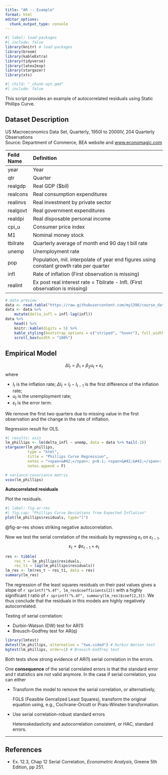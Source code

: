 ```yaml
---
title: "AR -- Example"
format: html
editor_options: 
  chunk_output_type: console
---
```


```r
#| label: load-packages
#| include: false
library(knitr) # load packages
library(broom)
library(kableExtra)
library(tidyverse)
library(latex2exp)
library(stargazer)
library(xts)
```

```r
#| child: "_chunk-opt.qmd"
#| include: false
```

This script provides an example of autocorrelated residuals using Static Phillips Curve.

## Dataset Description

US Macroeconomics Data Set, Quarterly, 1950I to 2000IV, 204 Quarterly Observations \
Source: Department of Commerce, BEA website and [www.economagic.com](www.economagic.com)


| Feild Name | Definition                                                   |
| :--------- | :----------------------------------------------------------- |
| year       | Year                                                         |
| qtr        | Quarter                                                      |
| realgdp    | Real GDP (\$bil)                                             |
| realcons   | Real consumption expenditures                                |
| realinvs   | Real investment by private sector                            |
| realgovt   | Real government expenditures                                 |
| realdpi    | Real disposable personal income                              |
| cpi_u      | Consumer price index                                         |
| M1         | Nominal money stock                                          |
| tbilrate   | Quarterly average of month end 90 day t bill rate            |
| unemp      | Unemployment rate                                            |
| pop        | Population, mil. interpolate of year end figures using constant growth rate per quarter |
| infl       | Rate of inflation (First observation is missing)             |
| realint    | Ex post real interest rate = Tbilrate - Infl. (First observation is missing) |

```r
# data preview
data <- read.table("https://raw.githubusercontent.com/my1396/course_dataset/refs/heads/main/TableF5-2.txt", header = TRUE)
data <- data %>% 
    mutate(delta_infl = infl-lag(infl))
data %>% 
    head() %>% 
    knitr::kable(digits = 5) %>%
    kable_styling(bootstrap_options = c("striped", "hover"), full_width = FALSE, latex_options="scale_down") %>% 
    scroll_box(width = "100%")
```


## Empirical Model

$$
\Delta I_t =  \beta_1 + \beta_2 u_t + \varepsilon_t
$$
where 

- $I_t$ is the inflation rate; $\Delta I_t = I_t - I_{t-1}$ is the first difference of the inflation rate;
- $u_t$ is the unemployment rate;
- $\varepsilon_t$ is the error term.

We remove the first two quarters due to missing value in the first observation and the change in the rate of inflation.


Regression result for OLS.

```r
#| results: asis
lm_phillips <- lm(delta_infl ~ unemp, data = data %>% tail(-2))
stargazer(lm_phillips, 
          type = "html", 
          title = "Phillips Curve Regression",
          notes = "<span>&#42;</span>: p<0.1; <span>&#42;&#42;</span>: <strong>p<0.05</strong>; <span>&#42;&#42;&#42;</span>: p<0.01 <br> Standard errors in parentheses.",
          notes.append = F)
```

```r
# variance-covariance matrix
vcov(lm_phillips)
```

**Autocorrelated residuals**

Plot the residuals.
```r
#| label: fig-ar-res
#| fig.cap: "Phillips Curve Deviations from Expected Inflation"
plot(lm_phillips$residuals, type="l")
```

@fig-ar-res shows striking negative autocorrelation.

Now we test the serial correlation of the residuals by regressing $\varepsilon_t$ on $\varepsilon_{t-1}$.
$$
\varepsilon_t = \phi\varepsilon_{t-1} + e_t
$$

```r
res <- tibble(
    res_t = lm_phillips$residuals,
    res_t1 = lag(lm_phillips$residuals))
lm_res <- lm(res_t ~ res_t1, data = res)
summary(lm_res)
```

The regression of the least squares residuals on their past values gives a slope of `r sprintf("%.4f", lm_res$coefficients[2])` with a highly significant $t$ ratio of `r sprintf("%.4f", summary(lm_res)$coef[2,3])`.
We thus conclude that the residuals in this models are highly negatively autocorrelated. 


Testing of serial correlation:

- Durbin-Watson (DW) test for AR(1)
- Breusch-Godfrey test for AR(q)

```r
library(lmtest)
dwtest(lm_phillips, alternative = "two.sided") # Durbin Watson test 
bgtest(lm_phillips, order=1) # Breusch-Godfrey test 
```

Both tests show strong evidence of AR(1) serial correlation in the errors.

One **consequence** of the serial correlated errors is that the standard error and $t$ statistics are not valid anymore. In the case if serial correlation, you can either 

- Transform the model to remove the serial correlation, or alternatively,
    
    FGLS (Feasible Genralized Least Squares), transform the original equation using, e.g., Cochrane-Orcutt or Prais-Winsten transformation.
    
- Use serial correlation-robust standard errors

    Heteroskedasticity and autocorrelation consistent, or HAC, standard errors.



--------------------------------------------------------------------------------

## References {.unlisted .unnumbered}

- Ex. 12.3, Chap 12 Serial Correlation, *Econometric Analysis*, Greene 5th Edition, pp 251.











